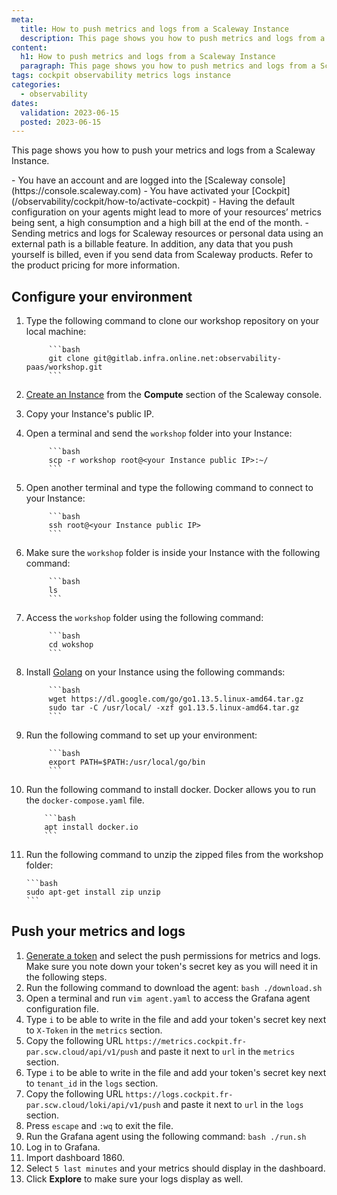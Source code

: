 ```yaml
---
meta:
  title: How to push metrics and logs from a Scaleway Instance
  description: This page shows you how to push metrics and logs from a Scaleway Instance
content:
  h1: How to push metrics and logs from a Scaleway Instance
  paragraph: This page shows you how to push metrics and logs from a Scaleway Instance
tags: cockpit observability metrics logs instance
categories:
  - observability
dates:
  validation: 2023-06-15
  posted: 2023-06-15
---
```


This page shows you how to push your metrics and logs from a Scaleway Instance.

<Macro id="iam-requirements" />
 
<Message type="requirement">
 - You have an account and are logged into the [Scaleway console](https://console.scaleway.com)
 - You have activated your [Cockpit](/observability/cockpit/how-to/activate-cockpit)
</Message>

<Message type="important">
 - Having the default configuration on your agents might lead to more of your resources’ metrics being sent, a high consumption and a high bill at the end of the month.
 - Sending metrics and logs for Scaleway resources or personal data using an external path is a billable feature. In addition, any data that you push yourself is billed, even if you send data from Scaleway products. Refer to the product pricing for more information.
</Message>

## Configure your environment

1. Type the following command to clone our workshop repository on your local machine:

            ```bash
            git clone git@gitlab.infra.online.net:observability-paas/workshop.git
            ```
2. [Create an Instance](/compute/instances/how-to/create-an-instance) from the **Compute** section of the Scaleway console.
3. Copy your Instance's public IP.
4. Open a terminal and send the `workshop` folder into your Instance:

            ```bash
            scp -r workshop root@<your Instance public IP>:~/
            ```
5. Open another terminal and type the following command to connect to your Instance:

            ```bash
            ssh root@<your Instance public IP>
            ```

6. Make sure the `workshop` folder is inside your Instance with the following command:

            ```bash
            ls
            ```
7. Access the `workshop` folder using the following command:

            ```bash
            cd wokshop
            ```
8. Install [Golang](https://go.dev/) on your Instance using the following commands:

            ```bash
            wget https://dl.google.com/go/go1.13.5.linux-amd64.tar.gz
            sudo tar -C /usr/local/ -xzf go1.13.5.linux-amd64.tar.gz
            ```
9. Run the following command to set up your environment:

            ```bash
            export PATH=$PATH:/usr/local/go/bin
            ```
10. Run the following command to install docker. Docker allows you to run the `docker-compose.yaml` file.

            ```bash
            apt install docker.io
            ```
11. Run the following command to unzip the zipped files from the workshop folder:

        ```bash
        sudo apt-get install zip unzip
        ```

## Push your metrics and logs

1. [Generate a token](/observability/cockpit/how-to/create-token/) and select the push permissions for metrics and logs. Make sure you note down your token's secret key as you will need it in the following steps.
2.  Run the following command to download the agent:
        ```bash
        ./download.sh
        ```
3. Open a terminal and run `vim agent.yaml` to access the Grafana agent configuration file.
4. Type `i` to be able to write in the file and add your token's secret key next to `X-Token` in the `metrics` section.
5. Copy the following URL `https://metrics.cockpit.fr-par.scw.cloud/api/v1/push` and paste it next to `url` in the `metrics` section.
6. Type `i` to be able to write in the file and add your token's secret key next to `tenant_id` in the `logs` section.
7. Copy the following URL `https://logs.cockpit.fr-par.scw.cloud/loki/api/v1/push` and paste it next to `url` in the `logs` section.
8. Press `escape` and `:wq` to exit the file.
9. Run the Grafana agent using the following command:
        ```bash
        ./run.sh
        ```
10. Log in to Grafana.
11. Import dashboard 1860.
12. Select `5 last minutes` and your metrics should display in the dashboard.
13. Click **Explore** to make sure your logs display as well.


